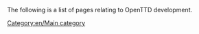 
The following is a list of pages relating to OpenTTD development.

{{en/catmore}}

[[Category:en/Main category]]